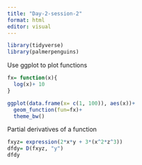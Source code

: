 ```yaml
---
title: "Day-2-session-2"
format: html
editor: visual
---
```


```r
library(tidyverse)
library(palmerpenguins)
```

Use ggplot to plot functions

```r
fx= function(x){
  log(x)+ 10
}

ggplot(data.frame(x= c(1, 100)), aes(x))+
  geom_function(fun=fx)+
  theme_bw()
```

Partial derivatives of a function

```r
fxyz= expression(2*x*y + 3*(x^2*z^3))
dfdy= D(fxyz, "y")
dfdy
```
